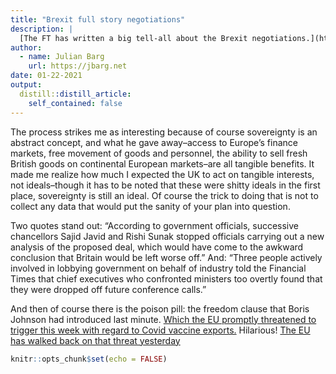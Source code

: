 ```yaml
---
title: "Brexit full story negotiations"
description: |
  [The FT has written a big tell-all about the Brexit negotiations.](https://www.ft.com/content/cc6b0d9a-d8cc-4ddb-8c57-726df018c10e) It's getting quite clear that Boris Johnson has traded everything--EVERYTHING!--he had on the table for sovereignty. Sovereignty as the highest priority. Higher than anything else. "The process just wasn’t driven by thinking about what the UK really wanted from a deal, but to justify the claims to sovereignty. It was quite astonishing" says one government official. (cont.)
author:
  - name: Julian Barg
    url: https://jbarg.net
date: 01-22-2021
output:
  distill::distill_article:
    self_contained: false
---
```


The process strikes me as interesting because of course sovereignty is an abstract concept, and what he gave away--access to Europe's finance markets, free movement of goods and personnel, the ability to sell fresh British goods on continental European markets--are all tangible benefits. It made me realize how much I expected the UK to act on tangible interests, not ideals--though it has to be noted that these were shitty ideals in the first place, sovereignty is still an ideal. Of course the trick to doing that is not to collect any data that would put the sanity of your plan into question. 

Two quotes stand out: "According to government officials, successive chancellors Sajid Javid and Rishi Sunak stopped officials carrying out a new analysis of the proposed deal, which would have come to the awkward conclusion that Britain would be left worse off." And: "Three people actively involved in lobbying government on behalf of industry told the Financial Times that chief executives who confronted ministers too overtly found that they were dropped off future conference calls."

And then of course there is the poison pill: the freedom clause that Boris Johnson had introduced last minute. [Which the EU promptly threatened to trigger this week with regard to Covid vaccine exports.](https://www.theguardian.com/uk-news/2021/jan/29/explainer-what-is-article-16-of-the-northern-ireland-protocol) Hilarious! [The EU has walked back on that threat yesterday](https://www.bbc.com/news/uk-55865539)

```r
knitr::opts_chunk$set(echo = FALSE)
```

